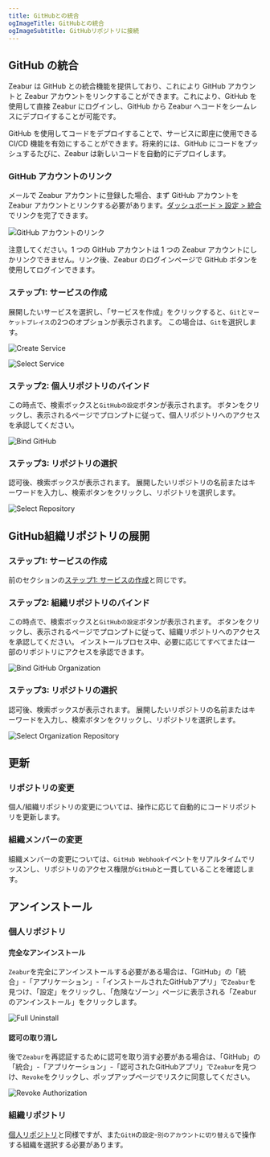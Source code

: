 ```yaml
---
title: GitHubとの統合
ogImageTitle: GitHubとの統合
ogImageSubtitle: GitHubリポジトリに接続
---
```



## GitHub の統合

Zeabur は GitHub との統合機能を提供しており、これにより GitHub アカウントと Zeabur アカウントをリンクすることができます。これにより、GitHub を使用して直接 Zeabur にログインし、GitHub から Zeabur へコードをシームレスにデプロイすることが可能です。

GitHub を使用してコードをデプロイすることで、サービスに即座に使用できる CI/CD 機能を有効にすることができます。将来的には、GitHub にコードをプッシュするたびに、Zeabur は新しいコードを自動的にデプロイします。

### GitHub アカウントのリンク

メールで Zeabur アカウントに登録した場合、まず GitHub アカウントを Zeabur アカウントとリンクする必要があります。[ダッシュボード > 設定 > 統合](https://dash.zeabur.com/account/general) でリンクを完了できます。

![GitHub アカウントのリンク](/deploy/intergration/link-github.png)

注意してください。1 つの GitHub アカウントは 1 つの Zeabur アカウントにしかリンクできません。リンク後、Zeabur のログインページで GitHub ボタンを使用してログインできます。

### ステップ1: サービスの作成

展開したいサービスを選択し、「サービスを作成」をクリックすると、`Git`と`マーケットプレイス`の2つのオプションが表示されます。 この場合は、`Git`を選択します。

![Create Service](/deploy/intergration/add-service.png)

![Select Service](/deploy/intergration/select-service.png)

### ステップ2: 個人リポジトリのバインド

この時点で、検索ボックスと`GitHubの設定`ボタンが表示されます。 ボタンをクリックし、表示されるページでプロンプトに従って、個人リポジトリへのアクセスを承認してください。

![Bind GitHub](/deploy/intergration/configure-github.png)

### ステップ3: リポジトリの選択

認可後、検索ボックスが表示されます。 展開したいリポジトリの名前またはキーワードを入力し、検索ボタンをクリックし、リポジトリを選択します。

![Select Repository](/deploy/intergration/select-repo.png)

## GitHub組織リポジトリの展開

### ステップ1: サービスの作成

前のセクションの[ステップ1: サービスの作成](./github#step-1-create-a-service)と同じです。

### ステップ2: 組織リポジトリのバインド

この時点で、検索ボックスと`GitHubの設定`ボタンが表示されます。 ボタンをクリックし、表示されるページでプロンプトに従って、組織リポジトリへのアクセスを承認してください。 インストールプロセス中、必要に応じてすべてまたは一部のリポジトリにアクセスを承認できます。

![Bind GitHub Organization](/deploy/intergration/configure-org.png)

### ステップ3: リポジトリの選択

認可後、検索ボックスが表示されます。 展開したいリポジトリの名前またはキーワードを入力し、検索ボタンをクリックし、リポジトリを選択します。

![Select Organization Repository](/deploy/intergration/select-org-repo.png)

## 更新

### リポジトリの変更

個人/組織リポジトリの変更については、操作に応じて自動的にコードリポジトリを更新します。

### 組織メンバーの変更

組織メンバーの変更については、`GitHub Webhook`イベントをリアルタイムでリッスンし、リポジトリのアクセス権限が`GitHub`と一貫していることを確認します。

## アンインストール

### 個人リポジトリ

#### 完全なアンインストール

`Zeabur`を完全にアンインストールする必要がある場合は、「GitHub」の「統合」-「アプリケーション」-「インストールされたGitHubアプリ」で`Zeabur`を見つけ、「設定」をクリックし、「危険なゾーン」ページに表示される「Zeaburのアンインストール」をクリックします。

![Full Uninstall](/deploy/intergration/uninstall-zeabur.png)

#### 認可の取り消し

後で`Zeabur`を再認証するために認可を取り消す必要がある場合は、「GitHub」の「統合」-「アプリケーション」-「認可されたGitHubアプリ」で`Zeabur`を見つけ、`Revoke`をクリックし、ポップアップページでリスクに同意してください。

![Revoke Authorization](/deploy/intergration/revoke-zeabur.png)

### 組織リポジトリ

[個人リポジトリ](./github#personal-repository)と同様ですが、また`GitH`の`設定`-`別のアカウントに切り替える`で操作する組織を選択する必要があります。